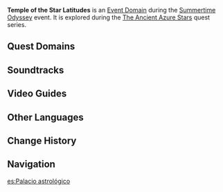 {{About|the domain event domain|the combat event|Summertime Odyssey/Temple of the Star Latitudes}}
{{Domain Infobox
|image        = Domain Temple of the Star Latitudes.png
|type         = Event
|description  = You find this strange realm under Mona's guidance. The way of entering this place is quite unique indeed. You reckon it must have quite the deep association with the genius astrologer...
|region       = Golden Apple Archipelago
|area         = Minacious Isle
|event        = Summertime Odyssey
}}
'''Temple of the Star Latitudes''' is an [[Event Domain]] during the [[Summertime Odyssey]] event. It is explored during the [[The Ancient Azure Stars (Part 1)|The Ancient Azure Stars]] quest series.

==Quest Domains==
{{Quest Domains}}

==Soundtracks==
{{Soundtracks by Category Table
|Temple of the Star Latitudes Soundtracks
|header = Temple of the Star Latitudes
}}

==Video Guides==
{{EVT
|video1   = https://youtu.be/6qSAgR61cW4
|caption1 = Temple of the Star Latitudes Guide
}}

==Other Languages==
{{Other Languages
|en      = Temple of the Star Latitudes
|zhs     = 星纬殿堂
|zhs_rm  = Xīng Wěi Diàntáng
|zht     = 星緯殿堂
|zht_rm  = Xīng Wěi Diàntáng
|zh_tl   = Star Latitude Palace
|ja      = スターパレス
|ja_rm   = Sutaa Paresu
|ja_tl   = Star Palace
|ko      = 별들의 전당
|ko_rm   = Byeoldeul-ui Jeondang
|ko_tl   = Hall of Stars
|es      = Palacio astrológico
|es_tl   = Astrological Palace
|fr      = Temple des latitudes étoilées
|fr_tl   = Temple of the Starry Latitudes
|ru      = Храм звёздных широт
|ru_tl   = Temple of Star Amplitudes
|th      = โถงดาราพยากรณ์
|th_rm   = 
|th_tl   = 
|vi      = Sảnh Đường Ánh Sao
|vi_tl   = 
|de      = Astrologischer Palast
|de_tl   = Astrologic Palace
|id      = Kuil Garis Lintang Bintang
|id_tl   = Temple of the Star Latitudes
|pt      = Templo das Latitudes Estelares
|pt_tl   = 
|tr      = 
|tr_tl   = 
|it      = 
|it_tl   = 
}}

==Change History==
{{Change History|2.8}}

==Navigation==
{{Domain Navbox|Temporary}}

[[es:Palacio astrológico]]